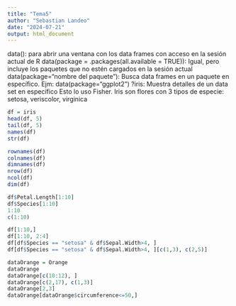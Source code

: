```yaml
---
title: "Tema5"
author: "Sebastian Landeo"
date: "2024-07-21"
output: html_document
---
```

data(): para abrir una ventana con los data frames con acceso en la sesión actual de R
data(package = .packages(all.available = TRUE)): Igual, pero incluye los paquetes que no estén cargados en la sesión actual
data(package="nombre del paquete"): Busca data frames en un paquete en específico. Ejm: data(package="ggplot2")
?iris: Muestra detalles de un data set en específico
Esto lo uso Fisher. Iris son flores con 3 tipos de especie: setosa, veriscolor, virginica

```r
df = iris
head(df, 5)
tail(df, 5)
names(df)
str(df)

rownames(df)
colnames(df)
dimnames(df)
nrow(df)
ncol(df)
dim(df)

df$Petal.Length[1:10]
df$Species[1:10]
1:10
c(1:10)
```
```r
df[1:10,]
df[1:10, 2:4]
df[df$Species == "setosa" & df$Sepal.Width>4, ]
df[df$Species == "setosa" & df$Sepal.Width>4, ][c(1,3), c(2,5)]
```
```r
dataOrange = Orange
dataOrange
dataOrange[c(10:12), ]
dataOrange[c(2,17), c(1,3)]
dataOrange[2,3]
dataOrange[dataOrange$circumference<=50,]
```




